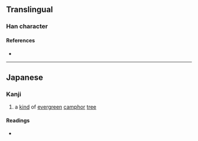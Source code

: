 {{character info/new}}
==Translingual==

===Han character===
{{Han char|rn=75|rad=木|as=08|sn=12|four=|canj=DIOI|ids=⿰木府}}

====References====
* {{Han ref|kx=0537.131|hdz=21236.131|uh=6928|ud=26920}}

----

==Japanese==

===Kanji===
{{ja-kanji|grade=|rs=木08}}

# a [[kind]] of [[evergreen]] [[camphor]] [[tree]]

====Readings====
* {{ja-readings|on=|kun=[[たふ]] (tafu), [[たぶ]] (tabu)}}